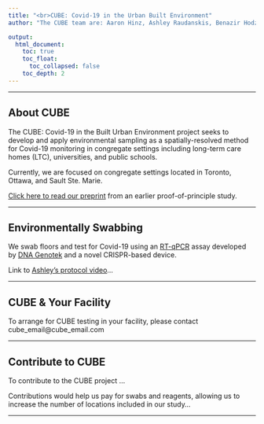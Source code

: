 ```yaml
---
title: "<br>CUBE: Covid-19 in the Urban Built Environment"
author: "The CUBE team are: Aaron Hinz, Ashley Raudanskis, Benazir Hodzic-Santor, Evgeni Douakine, Jason Moggridge, Tamara Van Bakel, Nisha Thampi, Rees Kassen, Veronica Zanichelli, Allison McGreer, Alex Wong, Michael Fralick, Caroline Nott, Derek McFadden"

output: 
  html_document:
    toc: true
    toc_float:
      toc_collapsed: false
    toc_depth: 2
---
```

---


## About CUBE

The CUBE: Covid-19 in the Built Urban Environment project seeks to develop and apply environmental sampling as a spatially-resolved method for Covid-19 monitoring in congregate settings including long-term care homes (LTC), universities, and public schools.

Currently, we are focused on congregate settings located in Toronto, Ottawa, and Sault Ste. Marie.

[Click here to read our preprint](https://www.medrxiv.org/content/10.1101/2021.04.09.21255159v2) from an earlier proof-of-principle study.

----

## Environmentally Swabbing

We swab floors and test for Covid-19 using an [RT-qPCR](https://en.wikipedia.org/wiki/Reverse_transcription_polymerase_chain_reaction) assay developed by [DNA Genotek](https://www.dnagenotek.com/) and a novel CRISPR-based device.

Link to [Ashley's protocol video](https://www.youtube.com/watch?v=dQw4w9WgXcQ)...


----

## CUBE & Your Facility

To arrange for CUBE testing in your facility, please contact cube_email@cube_email.com

----

## Contribute to CUBE

To contribute to the CUBE project ...

Contributions would help us pay for swabs and reagents, allowing us to increase the number of locations included in our study...

----